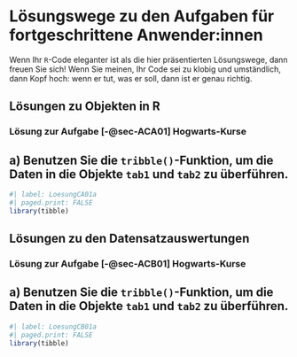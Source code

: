 # Lösungswege zu den Aufgaben für fortgeschrittene Anwender:innen {#sec-LoesungFortschritt}

::: {.callout-note appearance="simple"}
Wenn Ihr `R`-Code eleganter ist als die hier präsentierten Lösungswege, dann freuen Sie sich! Wenn Sie meinen, Ihr Code sei zu klobig und umständlich, dann Kopf hoch: wenn er tut, was er soll, dann ist er genau richtig.
:::

## Lösungen zu Objekten in R {#sec-LoesungenFortschrittA}

### Lösung zur Aufgabe [-@sec-ACA01] Hogwarts-Kurse {#sec-LCA01}
::: {.callout-tip}
## a) Benutzen Sie die `tribble()`-Funktion, um die Daten in die Objekte `tab1` und `tab2` zu überführen.

```r
#| label: LoesungCA01a
#| paged.print: FALSE
library(tibble)
```

:::































## Lösungen zu den Datensatzauswertungen  {#sec-LoesungenFortschrittB}

### Lösung zur Aufgabe [-@sec-ACB01] Hogwarts-Kurse {#sec-LCB01}
::: {.callout-tip}
## a) Benutzen Sie die `tribble()`-Funktion, um die Daten in die Objekte `tab1` und `tab2` zu überführen.

```r
#| label: LoesungCB01a
#| paged.print: FALSE
library(tibble)
```

:::

